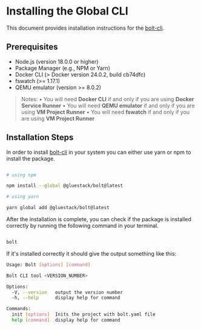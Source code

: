 
<Meta pageTitle="Installing the Global CLI | bolt-framework" description="Run Docker containers, child processes, or even encapsulate your entire project within a VM, all under one unified API." />





# Installing the Global CLI

This document provides installation instructions for the [bolt-cli](https://www.npmjs.com/package/@gluestack/bolt-framework).

## Prerequisites

- Node.js (version 18.0.0 or higher)
- Package Manager (e.g., NPM or Yarn)
- Docker CLI (> Docker version 24.0.2, build cb74dfc)
- fswatch (>= 1.17.1)
- QEMU emulator (version >= 8.0.2)

> Notes:
> • You will need **Docker CLI** if and only if you are using **Docker Service Runner**
> • You will need **QEMU emulator** if and only if you are using **VM Project Runner**
> • You will need **fswatch** if and only if you are using **VM Project Runner**

## Installation Steps

In order to install [bolt-cli](https://www.npmjs.com/package/@gluestack/bolt) in your system you can either use yarn or npm to install the package.

```bash

# using npm

npm install --global @gluestack/bolt@latest

# using yarn

yarn global add @gluestack/bolt@latest

```

After the installation is complete, you can check if the package is installed correctly by running the following command in your terminal.

```bash

bolt

```

If it's installed correctly it should give the output something like this:

```bash
Usage: Bolt [options] [command]

Bolt CLI tool <VERSION_NUMBER>

Options:
  -V, --version   output the version number
  -h, --help      display help for command

Commands:
  init [options]  Inits the project with bolt.yaml file
  help [command]  display help for command
```
